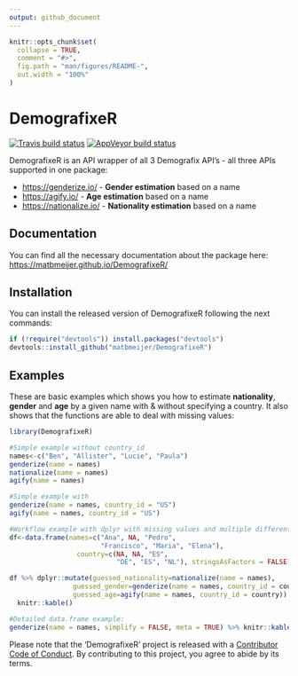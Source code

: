 ```yaml
---
output: github_document
---
```


<!-- README.md is generated from README.Rmd. Please edit that file -->

```r
knitr::opts_chunk$set(
  collapse = TRUE,
  comment = "#>",
  fig.path = "man/figures/README-",
  out.width = "100%"
)
```

# DemografixeR

<!-- badges: start -->
[![Travis build status](https://travis-ci.org/matbmeijer/DemografixeR.svg?branch=master)](https://travis-ci.org/matbmeijer/DemografixeR)
[![AppVeyor build status](https://ci.appveyor.com/api/projects/status/github/matbmeijer/DemografixeR?branch=master&svg=true)](https://ci.appveyor.com/project/matbmeijer/DemografixeR)
<!-- badges: end -->

DemografixeR is an API wrapper of all 3 Demografix API's - all three APIs supported in one package:

* [https://genderize.io/](https://genderize.io/) - **Gender estimation** based on a name
* [https://agify.io/](https://agify.io/) - **Age estimation** based on a name
* [https://nationalize.io/](https://nationalize.io/) - **Nationality estimation** based on a name

## Documentation

You can find all the necessary documentation about the package here:
[https://matbmeijer.github.io/DemografixeR/](https://matbmeijer.github.io/DemografixeR/)

## Installation

You can install the released version of DemografixeR following the next commands:

``` r
if (!require("devtools")) install.packages("devtools")
devtools::install_github("matbmeijer/DemografixeR")
```

## Examples

These are basic examples which shows you how to estimate **nationality**, **gender** and **age** by a given name with & without specifying a country. It also shows that the functions are able to deal with missing values:

```r
library(DemografixeR)

#Simple example without country_id
names<-c("Ben", "Allister", "Lucie", "Paula")
genderize(name = names)
nationalize(name = names)
agify(name = names)

#Simple example with
genderize(name = names, country_id = "US")
agify(name = names, country_id = "US")

#Workflow example with dplyr with missing values and multiple different countries
df<-data.frame(names=c("Ana", NA, "Pedro",
                       "Francisco", "Maria", "Elena"),
                 country=c(NA, NA, "ES",
                           "DE", "ES", "NL"), stringsAsFactors = FALSE)

df %>% dplyr::mutate(guessed_nationality=nationalize(name = names),
                guessed_gender=genderize(name = names, country_id = country),
                guessed_age=agify(name = names, country_id = country)) %>% 
  knitr::kable()

#Detailed data.frame example:
genderize(name = names, simplify = FALSE, meta = TRUE) %>% knitr::kable()

```

Please note that the 'DemografixeR' project is released with a
  [Contributor Code of Conduct](CODE_OF_CONDUCT.md).
  By contributing to this project, you agree to abide by its terms.
